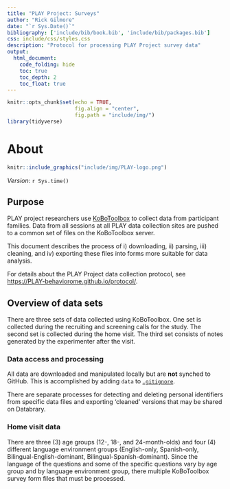 ```yaml
---
title: "PLAY Project: Surveys"
author: "Rick Gilmore"
date: "`r Sys.Date()`"
bibliography: ['include/bib/book.bib', 'include/bib/packages.bib']
css: include/css/styles.css
description: "Protocol for processing PLAY Project survey data"
output: 
  html_document:
    code_folding: hide
    toc: true
    toc_depth: 2
    toc_float: true
---
```


```r
knitr::opts_chunk$set(echo = TRUE,
                      fig.align = "center",
                      fig.path = "include/img/")
library(tidyverse)
```

# About {-}

```r
knitr::include_graphics("include/img/PLAY-logo.png")
```

*Version*: `r Sys.time()`

## Purpose {-}

PLAY project researchers use [KoBoToolbox](https://www.kobotoolbox.org/) to collect data from participant families.
Data from all sessions at all PLAY data collection sites are pushed to a common set of files on the KoBoToolbox server.

This document describes the process of i) downloading, ii) parsing, iii) cleaning, and iv) exporting these files into forms more suitable for data analysis.

For details about the PLAY Project data collection protocol, see <https://PLAY-behaviorome.github.io/protocol/>.

## Overview of data sets {-}

There are three sets of data collected using KoBoToolbox.
One set is collected during the recruiting and screening calls for the study.
The second set is collected during the home visit.
The third set consists of notes generated by the experimenter after the visit.

### Data access and processing {-}

All data are downloaded and manipulated locally but are **not** synched to GitHub.
This is accomplished by adding `data` to [`.gitignore`](.gitignore).

There are separate processes for detecting and deleting personal identifiers from specific data files and exporting 'cleaned' versions that may be shared on Databrary.

### Home visit data {-}

There are three (3) age groups (12-, 18-, and 24-month-olds) and four (4) different language environment groups (English-only, Spanish-only, Bilingual-English-dominant, Bilingual-Spanish-dominant).
Since the language of the questions and some of the specific questions vary by age group and by language environment group, there multiple KoBoToolbox survey form files that must be processed.
